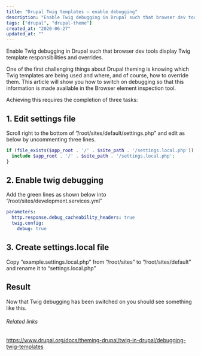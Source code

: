 ```yaml
---
title: "Drupal Twig templates – enable debugging"
description: "Enable Twig debugging in Drupal such that browser dev tools display Twig template responsibilities and overrides."
tags: ["drupal", "drupal-theme"]
created_at: "2020-06-27"
updated_at: ""
---
```


Enable Twig debugging in Drupal such that browser dev tools display Twig template responsibilities and overrides.

One of the first challenging things about Drupal theming is knowing which Twig templates are being used and where, and of course, how to override them. This article will show you how to switch on debugging so that this information is made available in the Browser element inspection tool.

Achieving this requires the completion of three tasks:

## 1. Edit settings file

Scroll right to the bottom of “/root/sites/default/settings.php” and edit as below by uncommenting three lines.

```php
if (file_exists($app_root . '/' . $site_path . '/settings.local.php')) {
  include $app_root . '/' . $site_path . '/settings.local.php';
}
```

## 2. Enable twig debugging

Add the green lines as shown below into “/root/sites/development.services.yml”

```yaml
parameters:
  http.response.debug_cacheability_headers: true
  twig.config:
    debug: true
```

## 3. Create settings.local file

Copy “example.settings.local.php”
from “/root/sites”
to “/root/sites/default”
and rename it to “settings.local.php”

## Result

Now that Twig debugging has been switched on you should see something like this.

<CustomImage
  src="https://raw.githubusercontent.com/clintvidler/mdx-articles/main/images/drupal-debugging-twig-result.png"
  alt="result inspector"
/>

###### Related links

https://www.drupal.org/docs/theming-drupal/twig-in-drupal/debugging-twig-templates
